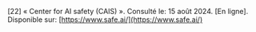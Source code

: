 \[22\]		« Center for AI safety (CAIS) ». Consulté le: 15 août 2024\. \[En ligne\]. Disponible sur: [https://www.safe.ai/](https://www.safe.ai/)